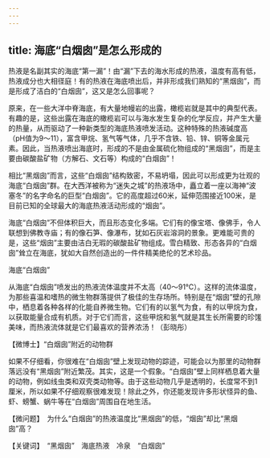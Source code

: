 ```yaml
---
---
---
```

title: 海底“白烟囱”是怎么形成的
---




热液是名副其实的海底“第一漏”！由“漏”下去的海水形成的热液，温度有高有低，热液成分也大相径庭！有的热液在海底喷出后，并非形成我们熟知的“黑烟囱”，而是形成了洁白的“白烟囱”，这又是怎么回事呢？

原来，在一些大洋中脊海底，有大量地幔岩的出露，橄榄岩就是其中的典型代表。有趣的是，这些出露在海底的橄榄岩可以与海水发生复杂的化学反应，并产生大量的热量，从而驱动了一种新类型的海底热液喷发活动。这种特殊的热液碱度高（pH值为9～11），富含甲烷、氢气等气体，几乎不含铁、铅、锌、铜等金属元素。因此，当热液喷出海底时，形成的不是由金属硫化物组成的“黑烟囱”，而是主要由碳酸盐矿物（方解石、文石等）构成的“白烟囱”！

相比“黑烟囱”而言，这些“白烟囱”结构致密，不易坍塌，因此可以形成更为壮观的海底“白烟囱”群。在大西洋被称为“迷失之城”的热液场中，矗立着一座以海神“波塞冬”的名字命名的巨型“白烟囱”。它的高度超过60米，延伸范围接近100米，是目前已知的全球最大的海底热液活动形成的“烟囱”。

海底“白烟囱”不但体积巨大，而且形态变化多端。它们有的像宝塔、像佛手，令人联想到佛教寺庙；有的像石笋、像瀑布，犹如石灰岩溶洞的景象。更难能可贵的是，这些“烟囱”主要由洁白无瑕的碳酸盐矿物组成。雪白精致、形态各异的“白烟囱”耸立在海底，犹如大自然创造出的一件件精美绝伦的艺术珍品。

海底“白烟囱”



从海底“白烟囱”喷发出的热液流体温度并不太高（40～91℃）。这样的流体温度，为那些喜温和嗜热的微生物群落提供了极佳的生存场所。特别是在“烟囱”壁的孔隙中，栖息着各种各样的化能自养微生物。它们有的以氢气为食，有的以甲烷为食，以获取能量合成有机质。对于它们而言，这些甲烷和氢气就是其生长所需要的珍馐美味，而热液流体就是它们最喜欢的营养浓汤！（彭晓彤）





【微博士】“白烟囱”附近的动物群

如果不仔细看，你很难在“白烟囱”壁上发现动物的踪迹，可能会以为那里的动物群落远没有“黑烟囱”附近繁茂。其实，这是一个假象。“白烟囱”壁上同样栖息着大量的动物，例如线虫类和双壳类动物等。由于这些动物几乎是透明的，长度常不到1厘米，所以如果不仔细观察很难发现！除此之外，你还能发现许多形状怪异的鱼、虾、螃蟹、蜗牛等在“白烟囱”周围自在地生活。

【微问题】　为什么“白烟囱”的热液温度比“黑烟囱”的低，“烟囱”却比“黑烟囱”高？

【关键词】　“黑烟囱”　海底热液　冷泉　“白烟囱”